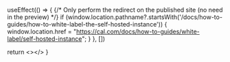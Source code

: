 
  useEffect(() => {
    {/* Only perform the redirect on the published site (no need in the preview) */}
    if (window.location.pathname?.startsWith('/docs/how-to-guides/how-to-white-label-the-self-hosted-instance')) {
      window.location.href = "https://cal.com/docs/how-to-guides/white-label/self-hosted-instance";
    }
  }, [])
  
  return <></>
}

<Redirect />
